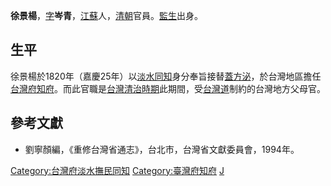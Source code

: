 '''徐景楊'''，[[表字|字]]'''岑青'''，[[江蘇|江蘇]]人，[[清朝|清朝]]官員。[[監生|監生]]出身。

== 生平 ==
徐景楊於1820年（嘉慶25年）以[[淡水同知|淡水同知]]身分奉旨接替[[蓋方泌|蓋方泌]]，於台灣地區擔任[[台灣府知府|台灣府知府]]。而此官職是[[台灣清治時期|台灣清治時期]]此期間，受[[台灣道|台灣道]]制約的台灣地方父母官。

==參考文獻==
*劉寧顏編，《重修台灣省通志》，台北市，台灣省文獻委員會，1994年。

{{start box}}
{{s-off}}
{{s-before|[[蓋方泌|蓋方泌]]}}
{{s-title|[[台灣府知府|台灣府知府]]|1820年上任}}
{{s-after|[[蓋方泌|蓋方泌]]}}
{{s-before|[[薛志亮|薛志亮]]}}
{{s-title|[[台灣府淡水撫民同知|台灣府淡水撫民同知]]|1817年上任}}
{{s-after|[[胡振遠|胡振遠]]}}
{{end box}}

[[Category:台灣府淡水撫民同知|Category:台灣府淡水撫民同知]]
[[Category:臺灣府知府|Category:臺灣府知府]]
[[Category:徐姓|J]]